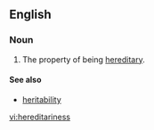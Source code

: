 ==English==

===Noun===
{{en-noun|-}}

# {{rare}} The property of being [[hereditary]].

====See also====
* [[heritability]]

[[vi:hereditariness]]